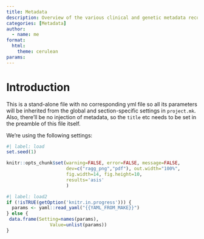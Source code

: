 ```yaml
---
title: Metadata
description: Overview of the various clinical and genetic metadata records across the samples.
categories: [Metadata]
author: 
  - name: me
format:
  html:
    theme: cerulean
params:
---
```

  

# Introduction

This is a stand-alone file with no corresponding yml file so all its
parameters will be inherited from the global and section-specific
settings in `project.mk`. Also, there'll be no injection of metadata,
so the `title` etc needs to be set in the preamble of this file itself.


We're using the following settings:

```r
#| label: load
set.seed(1)

knitr::opts_chunk$set(warning=FALSE, error=FALSE, message=FALSE,
                      dev=c("ragg_png","pdf"), out.width="100%",
                      fig.width=14, fig.height=10,
                      results='asis'
                      )
```


```r
#| label: load2
if (!isTRUE(getOption('knitr.in.progress'))) {
  params <- yaml::read_yaml("{{YAML_FROM_MAKE}}")
} else {
 data.frame(Setting=names(params),
                Value=unlist(params))
}
```
